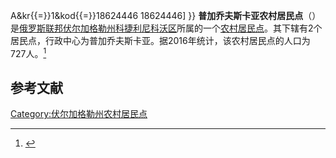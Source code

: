 {{Infobox Settlement
| official_name = 普加乔夫斯卡亚农村居民点
| native_name = Пугачёвское сельское поселение
| settlement_type = [[农村居民点|农村居民点]]
| subdivision_type = [[国家|国家]]
| subdivision_type1 = [[州_(俄罗斯)|州]]
| subdivision_type2 = [[区_(苏联)|区]]
| subdivision_name = {{RUS}}
| subdivision_name1 = [[伏尔加格勒州|伏尔加格勒州]]
| subdivision_name2 = [[科捷利尼科沃区|科捷利尼科沃区]]
| seat_type = 行政中心
| seat = 普加乔夫斯卡亚
| population_as_of=2016
| population_footnotes = <ref name=stat />
| population_total = 727
| coordinates_display = inline,title
| latd = 48 | latm = 00 | lats = 44 | latNS = N
| longd = 43 | longm = 09 | longs = 39 | longEW = E
| timezone = [[莫斯科时间|MSK]]
| utc_offset = +3
| blank_name = [[俄罗斯市政土地区划代码|OKTMO编码]]
| blank_info = [http://classif.spb.ru/classificators/view/tma.php?st{{=}}A&kr{{=}}1&kod{{=}}18624446 18624446]
}}
'''普加乔夫斯卡亚农村居民点'''（{{lang-ru|Пугачёвское сельское поселение}}）是[[俄罗斯联邦|俄罗斯联邦]][[伏尔加格勒州|伏尔加格勒州]][[科捷利尼科沃区|科捷利尼科沃区]]所属的一个[[农村居民点|农村居民点]]。其下辖有2个居民点，行政中心为普加乔夫斯卡亚。据2016年统计，该农村居民点的人口为727人。<ref name=stat>{{cite web | url = http://www.gks.ru/free_doc/doc_2016/bul_dr/mun_obr2016.rar | title = Численность населения Российской Федерации по муниципальным образованиям на 1 января 2016 года | language = ru | access-date = 2016-12-20 | archive-date = 2019-05-13 | archive-url = https://web.archive.org/web/20190513150350/http://www.gks.ru/free_doc/doc_2016/bul_dr/mun_obr2016.rar | dead-url = no }}</ref>

== 参考文献 ==
{{reflist}}

{{Russia-stub}}

[[Category:伏尔加格勒州农村居民点|Category:伏尔加格勒州农村居民点]]